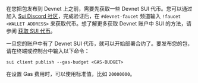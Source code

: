 在您把包发布到 Devnet 上之前，需要先获取一些 Devnet SUI 代币。您可以通过加入 [Sui Discord 社区](https://discord.gg/Sui)，完成验证后，在 `#devnet-faucet` 频道输入 `!faucet <WALLET ADDRESS>` 来获取代币。想了解更多获取 Devnet 账户中 SUI 的方法，请参阅 [获取 SUI 代币](https://chat.openai.com/guides/developer/getting-started/get-coins)。

一旦您的账户中有了 Devnet SUI 代币，就可以开始部署合约了。要发布您的包，请在终端或控制台中输入以下命令：

```
sui client publish --gas-budget <GAS-BUDGET>
```


在设置 Gas 费用时，可以使用标准值，比如 `20000000`。

